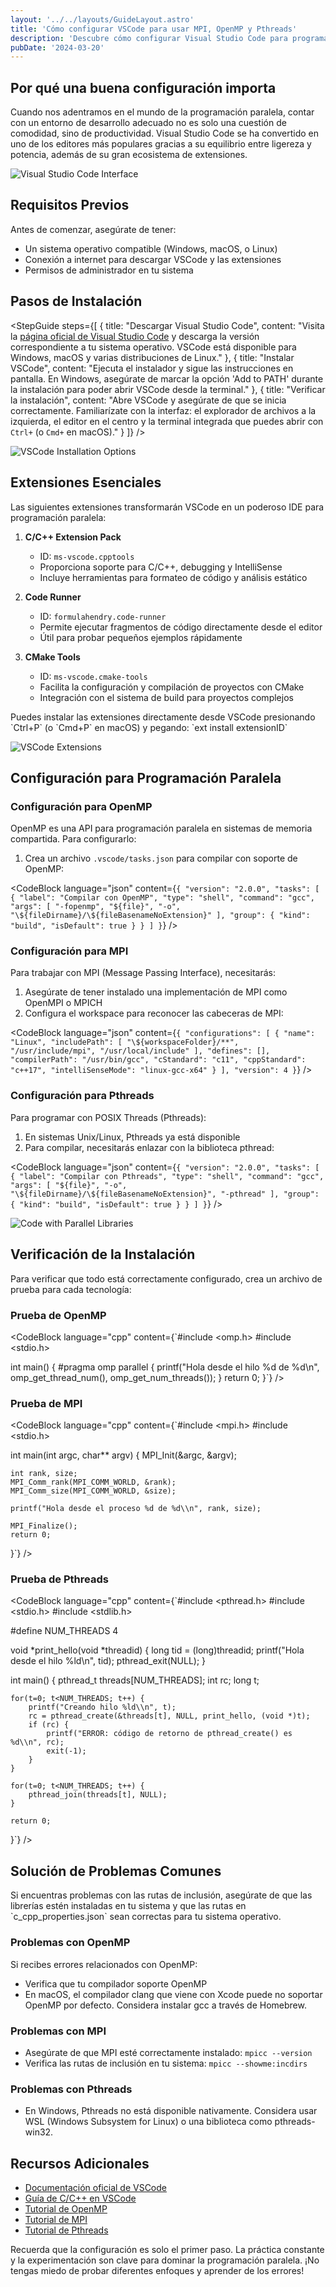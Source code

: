 ```yaml
---
layout: '../../layouts/GuideLayout.astro'
title: 'Cómo configurar VSCode para usar MPI, OpenMP y Pthreads'
description: 'Descubre cómo configurar Visual Studio Code para programar con MPI, OpenMP y Pthreads. Aprende a instalar extensiones, configurar tareas y resolver problemas comunes.'
pubDate: '2024-03-20'
---
```


## Por qué una buena configuración importa

Cuando nos adentramos en el mundo de la programación paralela, contar con un entorno de desarrollo adecuado no es solo una cuestión de comodidad, sino de productividad. Visual Studio Code se ha convertido en uno de los editores más populares gracias a su equilibrio entre ligereza y potencia, además de su gran ecosistema de extensiones.

![Visual Studio Code Interface](/images/guides/vscode-interface.webp)

## Requisitos Previos

Antes de comenzar, asegúrate de tener:
- Un sistema operativo compatible (Windows, macOS, o Linux)
- Conexión a internet para descargar VSCode y las extensiones
- Permisos de administrador en tu sistema

## Pasos de Instalación

<StepGuide
  steps={[
    {
      title: "Descargar Visual Studio Code",
      content: "Visita la [página oficial de Visual Studio Code](https://code.visualstudio.com) y descarga la versión correspondiente a tu sistema operativo. VSCode está disponible para Windows, macOS y varias distribuciones de Linux."
    },
    {
      title: "Instalar VSCode",
      content: "Ejecuta el instalador y sigue las instrucciones en pantalla. En Windows, asegúrate de marcar la opción 'Add to PATH' durante la instalación para poder abrir VSCode desde la terminal."
    },
    {
      title: "Verificar la instalación",
      content: "Abre VSCode y asegúrate de que se inicia correctamente. Familiarízate con la interfaz: el explorador de archivos a la izquierda, el editor en el centro y la terminal integrada que puedes abrir con `Ctrl+` (o `Cmd+` en macOS)."
    }
  ]}
/>

![VSCode Installation Options](/images/guides/vscode-installation.webp)

## Extensiones Esenciales

Las siguientes extensiones transformarán VSCode en un poderoso IDE para programación paralela:

1. **C/C++ Extension Pack**
   - ID: `ms-vscode.cpptools`
   - Proporciona soporte para C/C++, debugging y IntelliSense
   - Incluye herramientas para formateo de código y análisis estático

2. **Code Runner**
   - ID: `formulahendry.code-runner`
   - Permite ejecutar fragmentos de código directamente desde el editor
   - Útil para probar pequeños ejemplos rápidamente

3. **CMake Tools**
   - ID: `ms-vscode.cmake-tools`
   - Facilita la configuración y compilación de proyectos con CMake
   - Integración con el sistema de build para proyectos complejos

<Alert type="tip">
  Puedes instalar las extensiones directamente desde VSCode presionando `Ctrl+P` (o `Cmd+P` en macOS) y pegando: `ext install extensionID`
</Alert>

![VSCode Extensions](/images/guides/vscode-extensions.webp)

## Configuración para Programación Paralela

### Configuración para OpenMP

OpenMP es una API para programación paralela en sistemas de memoria compartida. Para configurarlo:

1. Crea un archivo `.vscode/tasks.json` para compilar con soporte de OpenMP:

<CodeBlock 
  language="json" 
  content={`{
  "version": "2.0.0",
  "tasks": [
    {
      "label": "Compilar con OpenMP",
      "type": "shell",
      "command": "gcc",
      "args": [
        "-fopenmp",
        "${file}",
        "-o",
        "\${fileDirname}/\${fileBasenameNoExtension}"
      ],
      "group": {
        "kind": "build",
        "isDefault": true
      }
    }
  ]
}`} 
/>

### Configuración para MPI

Para trabajar con MPI (Message Passing Interface), necesitarás:

1. Asegúrate de tener instalado una implementación de MPI como OpenMPI o MPICH
2. Configura el workspace para reconocer las cabeceras de MPI:

<CodeBlock 
  language="json" 
  content={`{
  "configurations": [
    {
      "name": "Linux",
      "includePath": [
        "\${workspaceFolder}/**",
        "/usr/include/mpi",
        "/usr/local/include"
      ],
      "defines": [],
      "compilerPath": "/usr/bin/gcc",
      "cStandard": "c11",
      "cppStandard": "c++17",
      "intelliSenseMode": "linux-gcc-x64"
    }
  ],
  "version": 4
}`} 
/>

### Configuración para Pthreads

Para programar con POSIX Threads (Pthreads):

1. En sistemas Unix/Linux, Pthreads ya está disponible
2. Para compilar, necesitarás enlazar con la biblioteca pthread:

<CodeBlock 
  language="json" 
  content={`{
  "version": "2.0.0",
  "tasks": [
    {
      "label": "Compilar con Pthreads",
      "type": "shell",
      "command": "gcc",
      "args": [
        "${file}",
        "-o",
        "\${fileDirname}/\${fileBasenameNoExtension}",
        "-pthread"
      ],
      "group": {
        "kind": "build",
        "isDefault": true
      }
    }
  ]
}`} 
/>

![Code with Parallel Libraries](/images/guides/parallel-code-example.webp)

## Verificación de la Instalación

Para verificar que todo está correctamente configurado, crea un archivo de prueba para cada tecnología:

### Prueba de OpenMP

<CodeBlock 
  language="cpp" 
  content={`#include <omp.h>
#include <stdio.h>

int main() {
    #pragma omp parallel
    {
        printf("Hola desde el hilo %d de %d\\n", 
               omp_get_thread_num(), 
               omp_get_num_threads());
    }
    return 0;
}`} 
/>

### Prueba de MPI

<CodeBlock 
  language="cpp" 
  content={`#include <mpi.h>
#include <stdio.h>

int main(int argc, char** argv) {
    MPI_Init(&argc, &argv);
    
    int rank, size;
    MPI_Comm_rank(MPI_COMM_WORLD, &rank);
    MPI_Comm_size(MPI_COMM_WORLD, &size);
    
    printf("Hola desde el proceso %d de %d\\n", rank, size);
    
    MPI_Finalize();
    return 0;
}`} 
/>

### Prueba de Pthreads

<CodeBlock 
  language="cpp" 
  content={`#include <pthread.h>
#include <stdio.h>
#include <stdlib.h>

#define NUM_THREADS 4

void *print_hello(void *threadid) {
    long tid = (long)threadid;
    printf("Hola desde el hilo %ld\\n", tid);
    pthread_exit(NULL);
}

int main() {
    pthread_t threads[NUM_THREADS];
    int rc;
    long t;
    
    for(t=0; t<NUM_THREADS; t++) {
        printf("Creando hilo %ld\\n", t);
        rc = pthread_create(&threads[t], NULL, print_hello, (void *)t);
        if (rc) {
            printf("ERROR: código de retorno de pthread_create() es %d\\n", rc);
            exit(-1);
        }
    }
    
    for(t=0; t<NUM_THREADS; t++) {
        pthread_join(threads[t], NULL);
    }
    
    return 0;
}`} 
/>

## Solución de Problemas Comunes

<Alert type="warning">
  Si encuentras problemas con las rutas de inclusión, asegúrate de que las librerías estén instaladas en tu sistema y que las rutas en `c_cpp_properties.json` sean correctas para tu sistema operativo.
</Alert>

### Problemas con OpenMP

Si recibes errores relacionados con OpenMP:
- Verifica que tu compilador soporte OpenMP
- En macOS, el compilador clang que viene con Xcode puede no soportar OpenMP por defecto. Considera instalar gcc a través de Homebrew.

### Problemas con MPI

- Asegúrate de que MPI esté correctamente instalado: `mpicc --version`
- Verifica las rutas de inclusión en tu sistema: `mpicc --showme:incdirs`

### Problemas con Pthreads

- En Windows, Pthreads no está disponible nativamente. Considera usar WSL (Windows Subsystem for Linux) o una biblioteca como pthreads-win32.

## Recursos Adicionales

- [Documentación oficial de VSCode](https://code.visualstudio.com/docs)
- [Guía de C/C++ en VSCode](https://code.visualstudio.com/docs/languages/cpp)
- [Tutorial de OpenMP](https://www.openmp.org/resources/tutorials-articles/)
- [Tutorial de MPI](https://mpitutorial.com/)
- [Tutorial de Pthreads](https://computing.llnl.gov/tutorials/pthreads/)

<Alert type="tip">
  Recuerda que la configuración es solo el primer paso. La práctica constante y la experimentación son clave para dominar la programación paralela. ¡No tengas miedo de probar diferentes enfoques y aprender de los errores!
</Alert>
